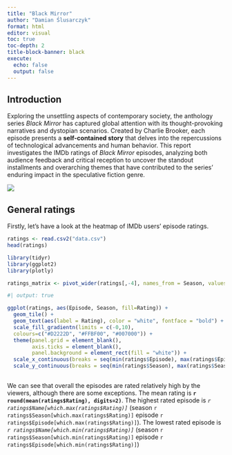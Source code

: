 ```yaml
---
title: "Black Mirror"
author: "Damian Ślusarczyk"
format: html
editor: visual
toc: true
toc-depth: 2
title-block-banner: black
execute:
  echo: false
  output: false
---
```


## Introduction

Exploring the unsettling aspects of contemporary society, the anthology series *Black Mirror* has captured global attention with its thought-provoking narratives and dystopian scenarios. Created by Charlie Brooker, each episode presents a **self-contained story** that delves into the repercussions of technological advancements and human behavior. This report investigates the IMDb ratings of *Black Mirror* episodes, analyzing both audience feedback and critical reception to uncover the standout installments and overarching themes that have contributed to the series' enduring impact in the speculative fiction genre.  

![](collage.jpg)

## General ratings

Firstly, let's have a look at the heatmap of IMDb users' episode ratings.

```r
ratings <- read.csv2("data.csv")
head(ratings)
```

```r
library(tidyr)
library(ggplot2)
library(plotly)
```

```r
ratings_matrix <- pivot_wider(ratings[,-4], names_from = Season, values_from = Rating)
```

```r
#| output: true

ggplot(ratings, aes(Episode, Season, fill=Rating)) +
  geom_tile() +
  geom_text(aes(label = Rating), color = "white", fontface = "bold") +
  scale_fill_gradientn(limits = c(-0,10),
  colours=c("#D2222D", "#FFBF00", "#007000")) +
  theme(panel.grid = element_blank(),
        axis.ticks = element_blank(),
        panel.background = element_rect(fill = "white")) +
  scale_x_continuous(breaks = seq(min(ratings$Episode), max(ratings$Episode), by = 1)) +
  scale_y_continuous(breaks = seq(min(ratings$Season), max(ratings$Season), by = 1)) 
  
```

We can see that overall the episodes are rated relatively high by the viewers, although there are some exceptions. The mean rating is **`r round(mean(ratings$Rating), digits=2)`**. The highest rated episode is *`r ratings$Name[which.max(ratings$Rating)]`* (season `r ratings$Season[which.max(ratings$Rating)]` episode `r ratings$Episode[which.max(ratings$Rating)]`). The lowest rated episode is *`r ratings$Name[which.min(ratings$Rating)]`* (season `r ratings$Season[which.min(ratings$Rating)]` episode `r ratings$Episode[which.min(ratings$Rating)]`)
